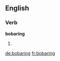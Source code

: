 
==English==

===Verb===
'''bobaring'''

# {{present participle of|bobar}}

[[de:bobaring]]
[[fr:bobaring]]